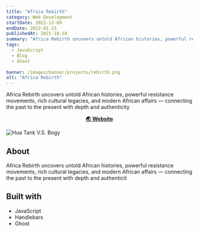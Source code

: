 ```yaml
---
title: "Africa Rebirth"
category: Web Development
startDate: 2022-12-09
endDate: 2022-01-15
publishedAt: 2021-10-10
summary: "Africa Rebirth uncovers untold African histories, powerful resistance movements, rich cultural legacies, and modern African affairs — connecting the past to the present with depth and authenticity"
tags: 
  - JavaScript
  - Blog
  - Ghost
  
banner: /images/banner/projects/rebirth.png
alt: "Africa Rebirth"
---
```


Africa Rebirth uncovers untold African histories, powerful resistance movements, rich cultural legacies, and modern African affairs — connecting the past to the present with depth and authenticity

<div align="center">
  <strong>
    <a href="https://www.africarebirth.com/">🌏 Website</a>
  </strong>
</div>

![Hua Tank V.S. Bogy](/images/banner/projects/rebirth.png)

## About

Africa Rebirth uncovers untold African histories, powerful resistance movements, rich cultural legacies, and modern African affairs — connecting the past to the present with depth and authenticit


## Built with

- JavaScript
- Handlebars
- Ghost
